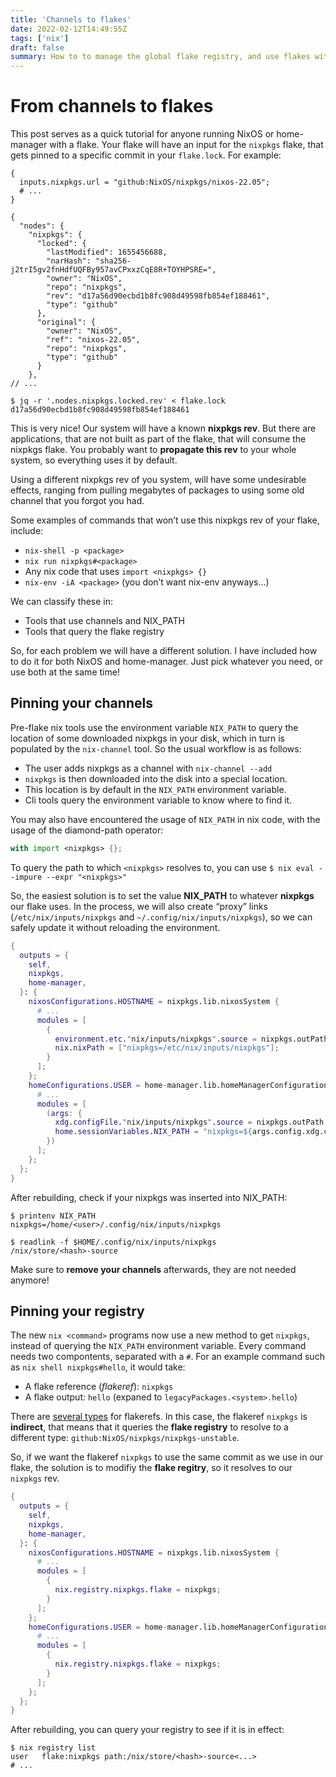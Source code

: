 ```yaml
---
title: 'Channels to flakes'
date: 2022-02-12T14:49:55Z
tags: ['nix']
draft: false
summary: How to to manage the global flake registry, and use flakes with channels
---
```


# From channels to flakes

This post serves as a quick tutorial for anyone running NixOS or home-manager with a flake. Your flake will have an input for the `nixpkgs` flake, that gets pinned to a specific commit in your `flake.lock`. For example:

```
{
  inputs.nixpkgs.url = "github:NixOS/nixpkgs/nixos-22.05";
  # ...
}

{
  "nodes": {
    "nixpkgs": {
      "locked": {
        "lastModified": 1655456688,
        "narHash": "sha256-j2trI5gv2fnHdfUQFBy957avCPxxzCqE8R+TOYHPSRE=",
        "owner": "NixOS",
        "repo": "nixpkgs",
        "rev": "d17a56d90ecbd1b8fc908d49598fb854ef188461",
        "type": "github"
      },
      "original": {
        "owner": "NixOS",
        "ref": "nixos-22.05",
        "repo": "nixpkgs",
        "type": "github"
      }
    },
// ...

$ jq -r '.nodes.nixpkgs.locked.rev' < flake.lock
d17a56d90ecbd1b8fc908d49598fb854ef188461
```

This is very nice! Our system will have a known **nixpkgs rev**. But there are applications, that are not built as part of the flake, that will consume the nixpkgs flake. You probably want to **propagate this rev** to your whole system, so everything uses it by default.

Using a different nixpkgs rev of you system, will have some undesirable effects, ranging from pulling megabytes of packages to using some old channel that you forgot you had.

Some examples of commands that won’t use this nixpkgs rev of your flake, include:

- `nix-shell -p <package>`
- `nix run nixpkgs#<package>`
- Any nix code that uses `import <nixpkgs> {}`
- `nix-env -iA <package>` (you don’t want nix-env anyways…​)

We can classify these in:

- Tools that use channels and NIX_PATH
- Tools that query the flake registry

So, for each problem we will have a different solution. I have included how to do it for both NixOS and home-manager. Just pick whatever you need, or use both at the same time!

## Pinning your channels

Pre-flake nix tools use the environment variable `NIX_PATH` to query the location of some downloaded nixpkgs in your disk, which in turn is populated by the `nix-channel` tool. So the usual workflow is as follows:

- The user adds nixpkgs as a channel with `nix-channel --add`
- `nixpkgs` is then downloaded into the disk into a special location.
- This location is by default in the `NIX_PATH` environment variable.
- Cli tools query the environment variable to know where to find it.

You may also have encountered the usage of `NIX_PATH` in nix code, with the usage of the diamond-path operator:

```nix
with import <nixpkgs> {};
```

To query the path to which `<nixpkgs>` resolves to, you can use `$ nix eval --impure --expr "<nixpkgs>"`

So, the easiest solution is to set the value **NIX_PATH** to whatever **nixpkgs** our flake uses. In the process, we will also create “proxy” links (`/etc/nix/inputs/nixpkgs` and `~/.config/nix/inputs/nixpkgs`), so we can safely update it without reloading the environment.

```nix
{
  outputs = {
    self,
    nixpkgs,
    home-manager,
  }: {
    nixosConfigurations.HOSTNAME = nixpkgs.lib.nixosSystem {
      # ...
      modules = [
        {
          environment.etc."nix/inputs/nixpkgs".source = nixpkgs.outPath;
          nix.nixPath = ["nixpkgs=/etc/nix/inputs/nixpkgs"];
        }
      ];
    };
    homeConfigurations.USER = home-manager.lib.homeManagerConfiguration {
      # ...
      modules = [
        (args: {
          xdg.configFile."nix/inputs/nixpkgs".source = nixpkgs.outPath;
          home.sessionVariables.NIX_PATH = "nixpkgs=${args.config.xdg.configHome}/nix/inputs/nixpkgs$\{NIX_PATH:+:$NIX_PATH}";
        })
      ];
    };
  };
}
```

After rebuilding, check if your nixpkgs was inserted into NIX_PATH:

```
$ printenv NIX_PATH
nixpkgs=/home/<user>/.config/nix/inputs/nixpkgs

$ readlink -f $HOME/.config/nix/inputs/nixpkgs
/nix/store/<hash>-source
```

Make sure to **remove your channels** afterwards, they are not needed anymore!

## Pinning your registry

The new `nix <command>` programs now use a new method to get `nixpkgs`, instead of querying the `NIX_PATH` environment variable. Every command needs two compontents, separated with a `#`. For an example command such as `nix shell nixpkgs#hello`, it would take:

- A flake reference (_flakeref_): `nixpkgs`
- A flake output: `hello` (expaned to `legacyPackages.<system>.hello`)

There are [several types](https://nixos.org/manual/nix/unstable/command-ref/new-cli/nix3-flake.html#types) for flakerefs. In this case, the flakeref `nixpkgs` is **indirect**, that means that it queries the **flake registry** to resolve to a different type: `github:NixOS/nixpkgs/nixpkgs-unstable`.

So, if we want the flakeref `nixpkgs` to use the same commit as we use in our flake, the solution is to modifiy the **flake regitry**, so it resolves to our `nixpkgs` rev.

```nix
{
  outputs = {
    self,
    nixpkgs,
    home-manager,
  }: {
    nixosConfigurations.HOSTNAME = nixpkgs.lib.nixosSystem {
      # ...
      modules = [
        {
          nix.registry.nixpkgs.flake = nixpkgs;
        }
      ];
    };
    homeConfigurations.USER = home-manager.lib.homeManagerConfiguration {
      # ...
      modules = [
        {
          nix.registry.nixpkgs.flake = nixpkgs;
        }
      ];
    };
  };
}
```

After rebuilding, you can query your registry to see if it is in effect:

```
$ nix registry list
user   flake:nixpkgs path:/nix/store/<hash>-source<...>
# ...
```
